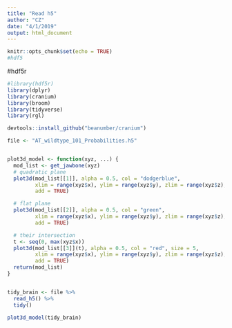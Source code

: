 ```yaml
---
title: "Read h5"
author: "CZ"
date: "4/1/2019"
output: html_document
---
```


```r
knitr::opts_chunk$set(echo = TRUE)
#hdf5
```


#hdf5r
```r
#library(hdf5r)
library(dplyr)
library(cranium)
library(broom)
library(tidyverse)
library(rgl)

devtools::install_github("beanumber/cranium")

file <- "AT_wildtype_101_Probabilities.h5"


plot3d_model <- function(xyz, ...) {
  mod_list <- get_jawbone(xyz)
  # quadratic plane
  plot3d(mod_list[[1]], alpha = 0.5, col = "dodgerblue",
         xlim = range(xyz$x), ylim = range(xyz$y), zlim = range(xyz$z),
         add = TRUE)

  # flat plane
  plot3d(mod_list[[2]], alpha = 0.5, col = "green",
         xlim = range(xyz$x), ylim = range(xyz$y), zlim = range(xyz$z),
         add = TRUE)

  # their intersection
  t <- seq(0, max(xyz$x))
  plot3d(mod_list[[3]](t), alpha = 0.5, col = "red", size = 5,
         xlim = range(xyz$x), ylim = range(xyz$y), zlim = range(xyz$z),
         add = TRUE)
  return(mod_list)
}


tidy_brain <- file %>%
  read_h5() %>%
  tidy()

plot3d_model(tidy_brain)

```


